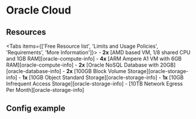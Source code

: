 # Oracle Cloud

## Resources

<Tabs items={['Free Resource list', 'Limits and Usage Policies', 'Requirements', 'More Information']}>
  <Tab>
    - **2x** [AMD based VM, 1/8 shared CPU and 1GB RAM][oracle-compute-info]
    - **4x** [ARM Ampere A1 VM with 6GB RAM][oracle-compute-info]
    - **2x** [Oracle NoSQL Database with 20GB][oracle-database-info]
    - **2x** [100GB Block Volume Storage][oracle-storage-info]
    - **1x** [10GB Object Standard Storage][oracle-storage-info]
    - **1x** [10GB Infrequent Access Storage][oracle-storage-info]
    - [10TB Network Egress Per Month][oracle-storage-info]
  </Tab>
</Tabs>

## Config example

